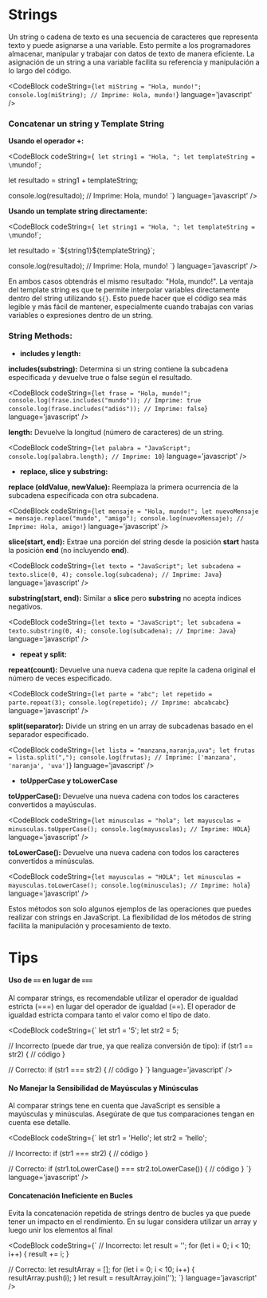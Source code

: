 
# Strings

Un string o cadena de texto es una secuencia de caracteres que representa texto y puede asignarse a una variable. Esto permite a los programadores almacenar, 
manipular y trabajar con datos de texto de manera eficiente. La asignación de un string a una variable facilita su referencia y manipulación a lo largo del código.

<CodeBlock
  codeString={`
  let miString = "Hola, mundo!";
  console.log(miString); // Imprime: Hola, mundo!
  `} 
  language='javascript'
/>

### Concatenar un string y Template String

**Usando el operador +:**

<CodeBlock
  codeString={`
  let string1 = "Hola, ";
  let templateString = \`mundo!\`;

  let resultado = string1 + templateString;

  console.log(resultado); // Imprime: Hola, mundo!
  `} 
  language='javascript'
/>

**Usando un template string directamente:**

<CodeBlock
  codeString={`
  let string1 = "Hola, ";
  let templateString = \`mundo!\`;

  let resultado = \`\${string1}\${templateString}\`;

  console.log(resultado); // Imprime: Hola, mundo!
  `} 
  language='javascript'
/>

En ambos casos obtendrás el mismo resultado: "Hola, mundo!". La ventaja del template string es que te permite interpolar variables directamente dentro del string 
utilizando `${}`. Esto puede hacer que el código sea más legible y más fácil de mantener, especialmente cuando trabajas con varias variables o expresiones dentro de un string.

### String Methods:

- **includes y length:**

**includes(substring):** Determina si un string contiene la subcadena especificada y devuelve true o false según el resultado.

<CodeBlock
  codeString={`
  let frase = "Hola, mundo!";
  console.log(frase.includes("mundo")); // Imprime: true
  console.log(frase.includes("adiós")); // Imprime: false
  `} 
  language='javascript'
/>

**length:** Devuelve la longitud (número de caracteres) de un string.

<CodeBlock
  codeString={`
  let palabra = "JavaScript";
  console.log(palabra.length); // Imprime: 10
  `} 
  language='javascript'
/>

- **replace, slice y substring:**

**replace (oldValue, newValue):** Reemplaza la primera ocurrencia de la subcadena especificada con otra subcadena.

<CodeBlock
  codeString={`
  let mensaje = "Hola, mundo!";
  let nuevoMensaje = mensaje.replace("mundo", "amigo");
  console.log(nuevoMensaje); // Imprime: Hola, amigo!
  `} 
  language='javascript'
/>

**slice(start, end):** Extrae una porción del string desde la posición **start** hasta la posición **end** (no incluyendo **end**).

<CodeBlock
  codeString={`
  let texto = "JavaScript";
  let subcadena = texto.slice(0, 4);
  console.log(subcadena); // Imprime: Java
  `} 
  language='javascript'
/>

**substring(start, end):** Similar a **slice** pero **substring** no acepta índices negativos.

<CodeBlock
  codeString={`
  let texto = "JavaScript";
  let subcadena = texto.substring(0, 4);
  console.log(subcadena); // Imprime: Java
  `} 
  language='javascript'
/>

- **repeat y split:**

**repeat(count):** Devuelve una nueva cadena que repite la cadena original el número de veces especificado.

<CodeBlock
  codeString={`
  let parte = "abc";
  let repetido = parte.repeat(3);
  console.log(repetido); // Imprime: abcabcabc
  `} 
  language='javascript'
/>

**split(separator):** Divide un string en un array de subcadenas basado en el separador especificado.

<CodeBlock
  codeString={`
  let lista = "manzana,naranja,uva";
  let frutas = lista.split(",");
  console.log(frutas); // Imprime: ['manzana', 'naranja', 'uva']
  `} 
  language='javascript'
/>

- **toUpperCase y toLowerCase**

**toUpperCase():** Devuelve una nueva cadena con todos los caracteres convertidos a mayúsculas.

<CodeBlock
  codeString={`
  let minusculas = "hola";
  let mayusculas = minusculas.toUpperCase();
  console.log(mayusculas); // Imprime: HOLA
  `} 
  language='javascript'
/>

**toLowerCase():** Devuelve una nueva cadena con todos los caracteres convertidos a minúsculas.

<CodeBlock
  codeString={`
  let mayusculas = "HOLA";
  let minusculas = mayusculas.toLowerCase();
  console.log(minusculas); // Imprime: hola
  `} 
  language='javascript'
/>

Estos métodos son solo algunos ejemplos de las operaciones que puedes realizar con strings en JavaScript. 
La flexibilidad de los métodos de string facilita la manipulación y procesamiento de texto.

# Tips

#### Uso de `==` en lugar de `===`

Al comparar strings, es recomendable utilizar el operador de igualdad estricta (===) en lugar del operador de igualdad (==). 
El operador de igualdad estricta compara tanto el valor como el tipo de dato.

<CodeBlock
  codeString={`
  let str1 = '5';
  let str2 = 5;

  // Incorrecto (puede dar true, ya que realiza conversión de tipo):
  if (str1 == str2) {
    // código
  }

  // Correcto:
  if (str1 === str2) {
    // código
  }
  `} 
  language='javascript'
/>

#### No Manejar la Sensibilidad de Mayúsculas y Minúsculas

Al comparar strings tene en cuenta que JavaScript es sensible a mayúsculas y minúsculas. Asegúrate de que tus comparaciones tengan en cuenta ese detalle.

<CodeBlock
  codeString={`
  let str1 = 'Hello';
  let str2 = 'hello';

  // Incorrecto:
  if (str1 === str2) {
    // código
  }

  // Correcto:
  if (str1.toLowerCase() === str2.toLowerCase()) {
    // código
  }
  `} 
  language='javascript'
/>

#### Concatenación Ineficiente en Bucles

Evita la concatenación repetida de strings dentro de bucles ya que puede tener un impacto en el rendimiento. 
En su lugar considera utilizar un array y luego unir los elementos al final

<CodeBlock
  codeString={`
  // Incorrecto:
  let result = '';
  for (let i = 0; i < 10; i++) {
    result += i;
  }

  // Correcto:
  let resultArray = [];
  for (let i = 0; i < 10; i++) {
    resultArray.push(i);
  }
  let result = resultArray.join('');
  `} 
  language='javascript'
/>